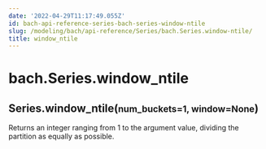 ```yaml
---
date: '2022-04-29T11:17:49.055Z'
id: bach-api-reference-series-bach-series-window-ntile
slug: /modeling/bach/api-reference/Series/bach.Series.window-ntile/
title: window_ntile
---
```


# bach.Series.window_ntile

<div class="method">
<h2 class="signature-class"><span class="additional-name">Series.</span><span class="name">window_ntile(</span><small class="parameter-list"><span class="parameter" id="num_buckets">num_buckets=1</span>, <span class="parameter" id="window">window=None</span></small>)</h2>


<div class="content">

Returns an integer ranging from 1 to the argument value,
dividing the partition as equally as possible.


</div>

</div>
